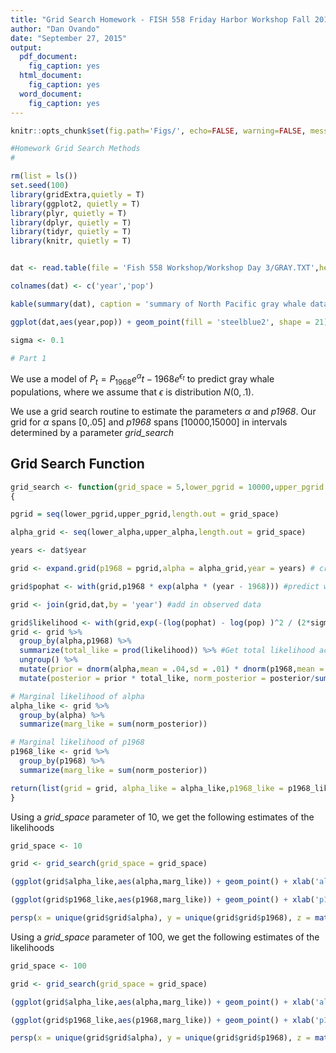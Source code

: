 ```yaml
---
title: "Grid Search Homework - FISH 558 Friday Harbor Workshop Fall 2015"
author: "Dan Ovando"
date: "September 27, 2015"
output:
  pdf_document:
    fig_caption: yes
  html_document:
    fig_caption: yes
  word_document:
    fig_caption: yes
---
```


```r
knitr::opts_chunk$set(fig.path='Figs/', echo=FALSE, warning=FALSE, message=FALSE)

```

```r

#Homework Grid Search Methods
#

rm(list = ls())
set.seed(100)
library(gridExtra,quietly = T)
library(ggplot2, quietly = T)
library(plyr, quietly = T)
library(dplyr, quietly = T)
library(tidyr, quietly = T)
library(knitr, quietly = T)


dat <- read.table(file = 'Fish 558 Workshop/Workshop Day 3/GRAY.TXT',header = F,stringsAsFactors = F)

colnames(dat) <- c('year','pop')

kable(summary(dat), caption = 'summary of North Pacific gray whale data')

ggplot(dat,aes(year,pop)) + geom_point(fill = 'steelblue2', shape = 21) + xlab('Year') + ylab('Gray Whale Population (Numbers)')

sigma <- 0.1

# Part 1


```

We use a model of $P_{t} = P_{1968}e^\alpha{t-1968}e^{\epsilon_{t}}$ to predict gray whale populations, where we assume that $\epsilon$ is distribution $N(0,.1)$. 

We use a grid search routine to estimate the parameters $\alpha$ and *p1968*. Our grid for $\alpha$ spans [0,.05] and *p1968* spans [10000,15000] in intervals determined by a parameter *grid_search*

## Grid Search Function
```r

grid_search <- function(grid_space = 5,lower_pgrid = 10000,upper_pgrid = 15000,lower_alpha = 0,upper_alpha = 0.05,sigma = 0.1)
{

pgrid = seq(lower_pgrid,upper_pgrid,length.out = grid_space)

alpha_grid <- seq(lower_alpha,upper_alpha,length.out = grid_space)

years <- dat$year

grid <- expand.grid(p1968 = pgrid,alpha = alpha_grid,year = years) # create matrix of factorial combinations of alpha and o1968

grid$pophat <- with(grid,p1968 * exp(alpha * (year - 1968))) #predict whale population in each year

grid <- join(grid,dat,by = 'year') #add in observed data

grid$likelihood <- with(grid,exp(-(log(pophat) - log(pop) )^2 / (2*sigma^2) )) #calculate log likelihood
grid <- grid %>%
  group_by(alpha,p1968) %>%
  summarize(total_like = prod(likelihood)) %>% #Get total likelihood across all years for each alpha and p1968
  ungroup() %>%
  mutate(prior = dnorm(alpha,mean = .04,sd = .01) * dnorm(p1968,mean = 12000,sd = 1000)) %>% #calculate prior
  mutate(posterior = prior * total_like, norm_posterior = posterior/sum(posterior)) #calculate the normlized posterior

# Marginal likelihood of alpha
alpha_like <- grid %>%
  group_by(alpha) %>%
  summarize(marg_like = sum(norm_posterior))

# Marginal likelihood of p1968
p1968_like <- grid %>%
  group_by(p1968) %>%
  summarize(marg_like = sum(norm_posterior))

return(list(grid = grid, alpha_like = alpha_like,p1968_like = p1968_like))
}

```

Using a *grid_space* parameter of 10, we get the following estimates of the likelihoods 

```r
grid_space <- 10

grid <- grid_search(grid_space = grid_space)

(ggplot(grid$alpha_like,aes(alpha,marg_like)) + geom_point() + xlab('alpa') + ylab('Marginal Posterior Probability'))
```

```r
(ggplot(grid$p1968_like,aes(p1968,marg_like)) + geom_point() + xlab('p1968') + ylab('Marginal Posterior Probability'))
```

```r
persp(x = unique(grid$grid$alpha), y = unique(grid$grid$p1968), z = matrix(grid$grid$norm_posterior,nrow = grid_space, ncol = grid_space), xlab = 'alpha', ylab = 'p1968',zlab = 'likelihood')
```


Using a *grid_space* parameter of 100, we get the following estimates of the likelihoods


```r
grid_space <- 100

grid <- grid_search(grid_space = grid_space)

(ggplot(grid$alpha_like,aes(alpha,marg_like)) + geom_point() + xlab('alpa') + ylab('Marginal Posterior Probability'))
```

```r
(ggplot(grid$p1968_like,aes(p1968,marg_like)) + geom_point() + xlab('p1968') + ylab('Marginal Posterior Probability'))
```

```r
persp(x = unique(grid$grid$alpha), y = unique(grid$grid$p1968), z = matrix(grid$grid$norm_posterior,nrow = grid_space, ncol = grid_space), xlab = 'alpha', ylab = 'p1968',zlab = 'Joint Posterior Probability',scale = T)
```

